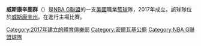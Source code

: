 {{noteTA|G1=美国地名}}
{{Unreferenced|time=2021-02-18T00:36:25+00:00}}
{{Infobox basketball club
| name = 威斯康辛鹿群
| logo = Wisconsin Herd logo 2017.png
| founded = 2017
| league = [[NBA_G聯盟|NBA G聯盟]]
| history = '''威斯康辛鹿群'''<br/>2017–present
| arena = {{link-en|梅諾米尼國家體育館|Menominee Nation Arena}}
| location = [[威斯康辛州|威斯康辛州]], {{link-en|奧什科什|Oshkosh, Wisconsin}}
| colors = Good Land green, Cream City cream, Great Lakes blue, black, white<br/>{{color box|#00471B}} {{color box|#EEE1C6}} {{color box|#0077C0}} {{color box|#000000}} {{color box|#FFFFFF}}
| coach = Chase Buford
| owner = [[密爾瓦基公鹿|密爾瓦基公鹿]]
| manager = Dave Dean
| league_champs = 0
| division_champs = 0
| affiliations = [[密爾瓦基公鹿|密爾瓦基公鹿]]
| website = {{URL|http://wisconsin.gleague.nba.com}}
}}

'''威斯康辛鹿群'''（{{lang-en|'''Wisconsin Herd'''}}）是[[NBA_G聯盟|NBA G聯盟]]的一支[[美國|美國]]職業[[籃球|籃球]]隊，2017年成立。該球隊位於[[威斯康辛州|威斯康辛州]]{{link-en|奧什科什|Oshkosh, Wisconsin}}。在{{link-en|梅諾米尼國家體育館|Menominee Nation Arena}}進行主場比賽。

{{NBA_G联盟}}
[[Category:2017年建立的體育俱樂部|Category:2017年建立的體育俱樂部]]
[[Category:密爾瓦基公鹿|Category:密爾瓦基公鹿]]
[[Category:NBA_G聯盟球隊|Category:NBA G聯盟球隊]]
{{stub}}